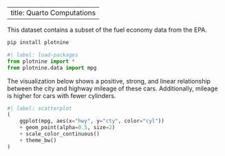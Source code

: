 
---
title: Quarto Computations
---

This dataset contains a subset of the fuel economy data from the EPA.

```python
pip install plotnine
```
```python
#| label: load-packages
from plotnine import *
from plotnine.data import mpg
```

The visualization below shows a positive, strong, and linear relationship between the city and highway mileage of these cars.
Additionally, mileage is higher for cars with fewer cylinders.

```python
#| label: scatterplot
(
    ggplot(mpg, aes(x="hwy", y="cty", color="cyl"))
    + geom_point(alpha=0.5, size=2)
    + scale_color_continuous()
    + theme_bw()
)
```
